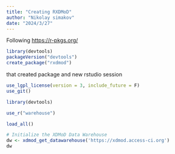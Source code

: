 ```yaml
---
title: "Creating RXDMoD"
author: "Nikolay simakov"
date: "2024/3/27"
---
```


Following <https://r-pkgs.org/>


```r
library(devtools)
packageVersion("devtools")
create_package("rxdmod")
```

that created package and new rstudio session


```r
use_lgpl_license(version = 3, include_future = F)
use_git()
```

```r
library(devtools)
```

```r
use_r("warehouse")
```


```r
load_all()

```


```r
# Initialize the XDMoD Data Warehouse
dw <- xdmod_get_datawarehouse('https://xdmod.access-ci.org')
dw
```

